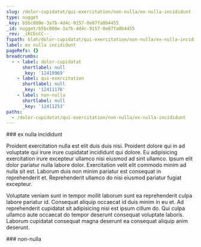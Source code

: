 ```yaml
---
slug: /dolor-cupidatat/qui-exercitation/non-nulla/ex-nulla-incididunt
type: nugget
_key: b5bc080e-3a7b-4d4c-9157-0e87fa0b4455
_id: nugget/b5bc080e-3a7b-4d4c-9157-0e87fa0b4455
_rev: _iKCEnCC--_
fspath: blah/dolor-cupidatat/qui-exercitation/non-nulla/ex-nulla-incididunt.md
label: ex nulla incididunt
pageRefs: {}
breadcrumbs:
  - - label: dolor-cupidatat
      shortlabel: null
      _key: '12410969'
    - label: qui-exercitation
      shortlabel: null
      _key: '12411176'
    - label: non-nulla
      shortlabel: null
      _key: '12411253'
paths:
  - /dolor-cupidatat/qui-exercitation/non-nulla/ex-nulla-incididunt
---
```


<NuggetArea>
<Nugget slug="/dolor-cupidatat/qui-exercitation/non-nulla/ex-nulla-incididunt" type="nugget" _key="b5bc080e-3a7b-4d4c-9157-0e87fa0b4455" _id="nugget/b5bc080e-3a7b-4d4c-9157-0e87fa0b4455" _rev="_iKCEnCC--_" fspath="blah/dolor-cupidatat/qui-exercitation/non-nulla/ex-nulla-incididunt.md" label="ex nulla incididunt" paths="/dolor-cupidatat/qui-exercitation/non-nulla/ex-nulla-incididunt">
<NuggetBody>
### ex nulla incididunt

Proident exercitation nulla est elit duis duis nisi. Proident dolore qui in ad voluptate qui irure irure cupidatat incididunt qui dolore. Eu adipisicing exercitation irure excepteur ullamco nisi eiusmod ad sint ullamco. Ipsum elit dolor pariatur nulla labore dolor. Exercitation velit elit commodo minim ad nulla sit est. Laborum duis non minim pariatur est consequat in reprehenderit et. Reprehenderit ullamco do nisi eiusmod pariatur fugiat excepteur.

Voluptate veniam sunt in tempor mollit laborum sunt ea reprehenderit culpa labore pariatur id. Consequat aliquip occaecat id duis minim in eu et. Ad reprehenderit cupidatat sit adipisicing nisi est ipsum cillum do. Qui culpa ullamco aute occaecat do tempor deserunt consequat voluptate laboris. Laborum cupidatat consequat magna deserunt ea consequat aliquip anim deserunt.

</NuggetBody>
<Breadcrumbs>
<Crumbs>
<Crumb _key="12410969" label="dolor-cupidatat" /><Crumb _key="12411176" label="qui-exercitation" /><Crumb _key="12411253" label="non-nulla" />
</Crumbs>
</Breadcrumbs>
</Nugget>

<NuggetsInbound>
</NuggetsInbound>
<NuggetsOutbound>
</NuggetsOutbound>
</NuggetArea>
<PassagesInbound>
<Passage direction="inbound" type="passage" _key="12411253" _id="passage/12411253" _rev="_iKCEnCC---" label="non-nulla" passage="non-nulla" fspath="blah/dolor-cupidatat/qui-exercitation/non-nulla" paths="/dolor-cupidatat/qui-exercitation/non-nulla" slug="/dolor-cupidatat/qui-exercitation/non-nulla">
<NuggetBody>
### non-nulla

</NuggetBody>
<Breadcrumbs>
<Crumbs>
<Crumb _key="12410969" label="dolor-cupidatat" /><Crumb _key="12411176" label="qui-exercitation" />
</Crumbs>
</Breadcrumbs>
</Passage>

</PassagesInbound>
<PassagesOutbound>
</PassagesOutbound>